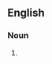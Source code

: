 {{also|Gues|gués|guês|gües}}
==English==

===Noun===
{{head|en|noun plural form}}

# {{plural of|gue|lang=en}}